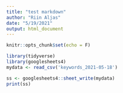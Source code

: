 ```yaml
---
title: "test markdown"
author: "Riin Aljas"
date: "5/19/2021"
output: html_document
---
```


```r
knitr::opts_chunk$set(echo = F)
```
```r
library(tidyverse)
library(googlesheets4)
mydata <- read_csv('keywords_2021-05-18')

ss <- googlesheets4::sheet_write(mydata)
print(ss)
```
